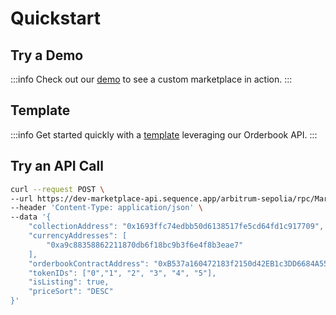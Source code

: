 # Quickstart

## Try a Demo

:::info
Check out our [demo](https://0xsequence-demos.github.io/aviator-custom-marketplace/) to see a custom marketplace in action.
:::

## Template

:::info
Get started quickly with a [template](https://github.com/0xsequence-demos/aviator-custom-marketplace) leveraging our Orderbook API.
:::

## Try an API Call

```bash class=wrap
curl --request POST \
--url https://dev-marketplace-api.sequence.app/arbitrum-sepolia/rpc/Marketplace/GetTopOrders \
--header 'Content-Type: application/json' \
--data '{
    "collectionAddress": "0x1693ffc74edbb50d6138517fe5cd64fd1c917709",
    "currencyAddresses": [
        "0xa9c88358862211870db6f18bc9b3f6e4f8b3eae7"
    ],
    "orderbookContractAddress": "0xB537a160472183f2150d42EB1c3DD6684A55f74c",
    "tokenIDs": ["0","1", "2", "3", "4", "5"],
    "isListing": true,
    "priceSort": "DESC"
}'
```
